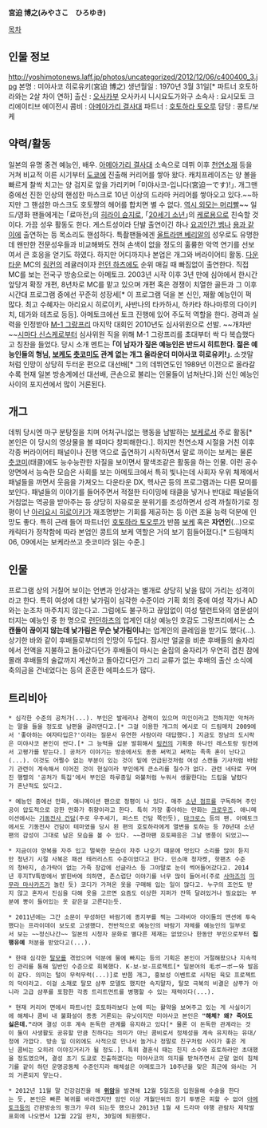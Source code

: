 '''宮迫 博之(みやさこ　ひろゆき)'''

[[목차]]
== 인물 정보 ==
http://yoshimotonews.laff.jp/photos/uncategorized/2012/12/06/c400400_3.jpg
본명 : 미야사코 히로유키(宮迫 博之)
생년월일 : 1970년 3월 31일[* 파트너 호토하라와는 2살 차이 연하]
출신 : [[오사카]]부 오사카시 니시요도가와구
소속사 : 요시모토 크리에이티브 에이전시
콤비 : [[아메아가리 결사대]]
파트너 : [[호토하라 토오루]]
담당 : 콩트/보케

== 약력/활동 ==
일본의 유명 중견 예능인, 배우. [[아메아가리 결사대]] 소속으로 데뷔 이후 [[천연소재]] 등을 거쳐 비교적 이른 시기부터 [[도쿄]]에 진출해 커리어를 쌓아 왔다. 캐치프레이즈는 양 볼을 빠르게 찰싹 치고는 양 검지로 앞을 가리키며 ｢미야사코-입니다(宮迫ーです)!｣. 개그맨 중에선 진한 인상의 핸섬한 마스크로 10년 이상의 드라마 커리어를 쌓아오고 있다.~~하지만 그 핸섬한 마스크도 호토쨩의 헤어를 합치면 별 수 없다. [http://www.youtube.com/watch?v=xQy5ds-weQg&feature=player_embedded 역시 외모는 머리빨]~~ 일드/영화 팬들에게는 ｢료마전｣의 [[히라이 슌지로]], ｢[[20세기 소년]]｣의 [[케로용]]으로 친숙할 것이다. 가끔 성우 활동도 한다. 게스트성이라 단발 출연이긴 하나 [[요괴인간 벰]]나 [[용과 같이]]에 출연하는 등 목소리도 핸섬하다. 특촬팬들에겐 [[울트라맨 베리알]]의 성우로도 유명한데 왠만한 전문성우들과 비교해봐도 전혀 손색이 없을 정도의 훌륭한 악역 연기를 선보여서 큰 호응을 얻기도 하였다.
하지만 어디까지나 본업은 개그와 버라이어티 활동. [[다운타운]] MC의 [[링컨]]의 레귤러이자 [[런던 하츠]]에도 순위 매길 때 빠짐없이 출연한다. 직접 MC를 보는 전국구 방송으로는 아메토크. 2003년 시작 이후 3년 만에 심야에서 한시간 앞당겨 확장 개편, 8년차로 MC를 맡고 있으며 개편 혹은 경쟁이 치열한 골든과 그 이후 시간대 프로그램 중에선 꾸준히 성장세[* 이 프로그램 덕을 본 신인, 재활 예능인이 퍽 많다. 최고 수혜자는 아리요시 히로이키, 사반나의 타카하시, 하카타 하나마루의 다이키치, 데가와 테츠로 등등]. 아메토크에선 토크 진행에 있어 주도적 역할을 한다. 
경력과 실력을 인정받아 [[M-1 그랑프리]] 마지막 대회인 2010년도 심사위원으로 선발. ~~개차반~~[[시마다 신스케]]로부터 심사위원 직을 위해 M-1 그랑프리를 초대부터 싹 다 복습했다고 칭찬을 들었다. 당시 소개 멘트는 '''｢이 남자가 짚은 예능인은 반드시 히트한다. 젊은 예능인들의 형님, [[보케]]도 [[츳코미]]도 관계 없는 개그 올라운더 미야사코 히로유키!｣'''. 소갯말처럼 인망이 상당히 두터운 편으로 대선배[* 그의 데뷔연도인 1989년 이전으로 올라갈 수록 현재 일본 방송계에선 대선배, 큰손으로 불리는 인물들이 넘쳐난다.]와 신인 예능인 사이의 포지션에서 많이 거론된다. 

== 개그 ==
데뷔 당시엔 마구 분탕질을 치며 어처구니없는 행동을 남발하는 [[보케]]로서 주로 활동[* 본인은 이 당시의 영상물을 볼 때마다 창피해한다.]. 하지만 천연소재 시절을 거친 이후 각종 버라이어티 패널이나 진행 역으로 출연하기 시작하면서 말로 까이는 보케는 물론 [[츳코미]](태클)에도 능수능란한 자질을 보이면서 팔색조같은 활동을 하는 인물. 이런 공수양면에서 능숙한 모습은 사회를 보는 아메토크에서 특히 빛나는데 사회자 우위 체제에서 패널들을 까면서 웃음을 가져오느 다운타운 DX, 헥사곤 등의 프로그램과는 다른 묘미를 보인다. 패널들의 이야기를 들어주면서 적절한 타이밍에 태클을 넣거나 반대로 패널들의 거침없는 역공을 받아주는 등 상당히 자유로운 분위기를 조성하면서 성격 까칠하기로 정평이 난 [[아리요시 히로이키]]가 재조명받는 기회를 제공하는 등 이런 조율 능력 덕분에 인망도 좋다.
특히 근래 들어 파트너인 [[호토하라 토오루]]가 반쯤 [[보케]] 혹은 '''자연인'''(...)으로 캐릭터가 정착함에 따라 본업인 콩트의 보케 역할은 거의 보기 힘들어졌다.[* 드림매치06, 09에서는 보케라쓰고 츳코미라 읽는 수준.] 

== 인물 ==
프로그램 상의 거칠어 보이는 언변과 인상과는 별개로 상당히 낯을 많이 가리는 성격이라고 한다. 특히 여성에 대한 낯가림이 심각한 수준이라 기획 회의 중에 여성 작가나 AD와는 눈조차 마주치지 않는다고. 그럼에도 불구하고 끊임없이 여성 탤런트와의 염문설이 터지는 예능인 중 한 명으로 [[런던하츠]]의 업계인 대상 예능인 호감도 그랑프리에서는 '''스캔들이 끊이지 않는데 낯가림은 무슨 낯가림이냐'''는 업계인의 클레임을 받기도 했다(...).
상기한 바와 같이 후배들로부터의 인망이 두텁다. 잠시만 얼굴을 비춘 후배들의 술자리에서 전액을 지불하고 돌아갔다던가 후배들이 마시는 술집의 술자리가 우연히 겹친 참에 몰래 후배들의 술값까지 계산하고 돌아갔다던가 그리 교류가 없는 후배의 출산 소식에 축의금을 건네었다는 등의 훈훈한 에피소드가 많다. 

== 트리비아 == 
 * 심각한 수준의 공처가(...). 부인은 발레리나 경력이 있으며 미인이라고 전하지만 악처라는 말을 들을 정도로 남편을 굴려댄다고.[* 그걸 이용한 개그의 예시로 더 드림매치 2009에서 '좋아하는 여자타입은?'이라는 질문서 유연한 사람이라 대답했다.] 지금도 장남의 도시락은 미야사코 본인이 싼다.[* 그 능력을 십분 발휘해서 [[링컨]]의 기획중 하나인 레스토랑 링컨에서 고평가를 받는다.] 공처가 이야기는 방송에서도 종종 써먹고 써먹는 족족 혼이 난다고(...). 이것도 어쩔수 없는 부분이 있는 것이 밑에 언급된것처럼 여성 스캔들 기사처럼 바람기 관련이 계속해서 이어진 것이 현실이라 부인에게 큰소리를 칠수가 없다. 관련 네타로 꾸며진 행렬의 '공처가 특집'에서 부인은 하루종일 와불처럼 누워서 생활한다는 드립을 날렸다가 혼난적도 있다고.

 * 예능인 중에선 만화, 애니메이션 팬으로 정평이 나 있다. 매주 [[소년 점프]]를 구독하며 주인공이 압도적으로 강한 만화가 취향이라고 한다. 특히 가장 좋아하는 만화는 [[크로우즈]]. 애니메이션에서는 [[기동전사 건담]](주로 우주세기, 퍼스트 건담 쪽인듯), [[마크로스]] 등의 팬. 아메토크에서도 기동전사 건담이 테마였을 당시 왼 편의 호토하라에게 열변을 토하는 등 70년대 소년팬의 감성이 그대로 남은 모습을 볼 수 있다. ~~경마팬 호토쨔응은 그날 병풍이 되었고~~

 * 지금이야 양복을 자주 입고 멀쑥한 모습이 자주 나오기 때문에 멋있다 소리를 많이 듣지만 청년기 시절 사복은 패션 테러리스트 수준이었다고 한다. 민소매 청자켓, 핫팬츠 수준의 청바지, 손가락이 없는 가죽 장갑에 선글라스 등 그야말로 눈이 썩어들어갔다고. 2014년 후지TV특방에서 밝힌바에 의하면, 촌스럽단 이야기를 너무 많이 들어서(주로 [[사마즈]]의 [[미무라 마사카즈]]가 놀린 듯) 코디가 가져온 옷을 구매해 입는 일이 많다고. 누구의 조언도 받지 않고 혼자서 진심을 다해 옷을 고르면 요즘도 이상한 지퍼가 잔뜩 달려있거나 필요없는 부분에 뽕이 들어있는 옷 같은걸 고른다는듯.

 * 2011년에는 그간 소문이 무성하던 바람기에 종지부를 찍는 그라비아 아이돌의 맨션에 투숙했다는 프라이데이 보도로 고생했다. 전반적으로 예능인의 바람기 자체를 예능인의 일부로서 보는 ~~정신나간~~ 일본의 시청자 문화로 별다른 제재는 없었으나 한동안 부인으로부터 '''집행유예''' 처분을 받았다고(...).

 * 한때 심각한 [[탈모]]를 겪었으며 덕분에 물에 빠지는 등의 기획은 본인이 거절해왔으나 지속적인 관리를 통해 일반인 수준으로 회복했다. K-보-보-프로젝트[* 일본어의 毛ボーボー와 발음이 같다. 의미는 털이 무럭무럭(...)]로 반쯤 개그, 홍보성 이벤트로 시작된 육모 프로젝트의 덕이라고. 이걸 소재로 탈모 샴푸 모델도 했지만 속지말자, 탈모 극복의 비결은 샴푸가 아니라 고급 샴푸를 포함한 각종 트리트먼트를 병행할 수 있는 재력이다(...).

 * 현재 커리어 면에서 파트너인 호토하라보다 눈에 띄는 활약을 보여주고 있는 게 사실이기에 해체나 콤비 내 불화설이 종종 거론되는 유닛이지만 미야사코 본인은 '''"해체? 왜? 죽어도 싫은데."'''라며 결성 이후 계속 돈독한 관계를 유지하고 있다[* 물론 이 돈독한 관계라는 것이 둘이 사생활도 공유할 만큼 친하다는 의미가 아닌 콤비로서 정체성을 계속 유지하는 유대/정에 가깝다. 방송 일 이외에도 사적으로 만나서 놀거나 정말로 친구처럼 사이가 좋은 게닌 콤비는 오히려 이야깃거리가 될 정도.]. 특히 결혼식 때는 친지 소수와 호토하라만 초대했을 정도였으며, 결성 초기 도쿄로 진출하겠다는 미야사코의 의지를 받쳐주면서 군말 없이 침체기를 같이 하던 운명공동체 수준인지라 해체설은 아메토크가 10주년을 맞은 최근에 와서는 거의 거론되지 앟는다.

 * 2012년 11월 말 건강검진을 해 '''[[위암]]'''을 발견해 12월 5일즈음 입원을해 수술을 한다는 듯, 본인은 빠른 복귀를 바라겠지만 암인 이상 개월단위의 장기 투병은 피할 수 없어 [[아메토크]]등의 간판방송의 펑크가 우려 되는듯 했으나 2013년 1월 새 드라마 야행 관람차 제작발표회에 나오면서 12월 22일 완치, 30일에 퇴원했다.
